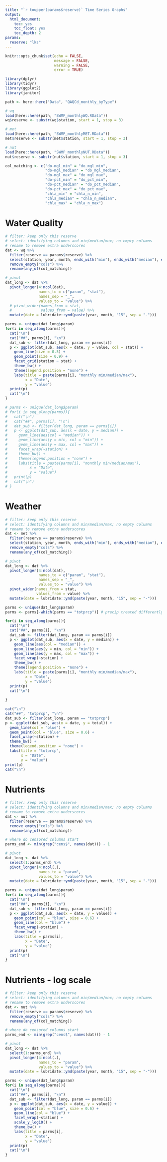 ```yaml
---
title: "`r toupper(params$reserve)` Time Series Graphs"
output: 
  html_document: 
    toc: yes
    toc_float: yes
    toc_depth: 2
params:
  reserve: "lks"
---
```

```r
knitr::opts_chunk$set(echo = FALSE,
                      message = FALSE,
                      warning = FALSE,
                      error = TRUE)
```

```r
library(dplyr)
library(tidyr)
library(ggplot2)
library(janitor)
```

```r
path <- here::here("Data", "QAQCd_monthly_byType")

# wq
load(here::here(path, "SWMP_monthlyWQ.RData"))
wq$reserve <- substr(wq$station, start = 1, stop = 3)

# met
load(here::here(path, "SWMP_monthlyMET.RData"))
met$reserve <- substr(met$station, start = 1, stop = 3)

# nut
load(here::here(path, "SWMP_monthlyNUT.RData"))
nut$reserve <- substr(nut$station, start = 1, stop = 3)
```

```r
col_matching <- c("do-mgl_min" = "do_mgl_min",
                  "do-mgl_median" = "do_mgl_median",
                  "do-mgl_max" = "do_mgl_max",
                  "do-pct_min" = "do_pct_min",
                  "do-pct_median" = "do_pct_median",
                  "do-pct_max" = "do_pct_max",
                  "chla_min" = "chla_n_min",
                  "chla_median" = "chla_n_median",
                  "chla_max" = "chla_n_max")
```

# Water Quality  

```r
# filter: keep only this reserve
# select: identifying columns and min/median/max; no empty columns
# rename to remove extra underscores
dat <- wq %>% 
  filter(reserve == params$reserve) %>% 
  select(station, year, month, ends_with("min"), ends_with("median"), ends_with("max")) %>% 
  remove_empty("cols") %>% 
  rename(any_of(col_matching))

# pivot
dat_long <- dat %>% 
  pivot_longer(4:ncol(dat),
               names_to = c("param", "stat"),
               names_sep = "_",
               values_to = "value") %>% 
  # pivot_wider(names_from = stat,
  #             values_from = value) %>% 
  mutate(date = lubridate::ymd(paste(year, month, "15", sep = "-")))
```

```r
parms <- unique(dat_long$param)
for(i in seq_along(parms)){
  cat("\n")
  cat("##", parms[i], "\n")
  dat_sub <- filter(dat_long, param == parms[i])
  p <- ggplot(dat_sub, aes(x = date, y = value, col = stat)) +
    geom_line(size = 0.5) +
    geom_point(size = 0.9) +
    facet_grid(station ~ stat) +
    theme_bw() +
    theme(legend.position = "none") +
    labs(title = paste(parms[i], "monthly min/median/max"),
         x = "Date",
         y = "value")
  print(p)
  cat("\n")
}
```



```r
# parms <- unique(dat_long$param)
# for(i in seq_along(parms)){
#   cat("\n")
#   cat("##", parms[i], "\n")
#   dat_sub <- filter(dat_long, param == parms[i])
#   p <- ggplot(dat_sub, aes(x = date, y = median)) +
#     geom_line(aes(col = "median")) +
#     geom_line(aes(y = min, col = "min")) +
#     geom_line(aes(y = max, col = "max")) +
#     facet_wrap(~station) +
#     theme_bw() +
#     theme(legend.position = "none") +
#     labs(title = paste(parms[i], "monthly min/median/max"),
#          x = "Date",
#          y = "value")
#   print(p)
#   cat("\n")
# }
```


# Weather  

```r
# filter: keep only this reserve
# select: identifying columns and min/median/max; no empty columns
# rename to remove extra underscores
dat <- met %>% 
  filter(reserve == params$reserve) %>% 
  select(station, year, month, ends_with("min"), ends_with("median"), ends_with("max"), ends_with("total")) %>% 
  remove_empty("cols") %>% 
  rename(any_of(col_matching))

# pivot
dat_long <- dat %>% 
  pivot_longer(4:ncol(dat),
               names_to = c("param", "stat"),
               names_sep = "_",
               values_to = "value") %>% 
  pivot_wider(names_from = stat,
              values_from = value) %>% 
  mutate(date = lubridate::ymd(paste(year, month, "15", sep = "-")))
```

```r
parms <- unique(dat_long$param)
parms <- parms[-which(parms == "totprcp")] # precip treated differently, below loop

for(i in seq_along(parms)){
  cat("\n")
  cat("##", parms[i], "\n")
  dat_sub <- filter(dat_long, param == parms[i])
  p <- ggplot(dat_sub, aes(x = date, y = median)) +
    geom_line(aes(col = "median")) +
    geom_line(aes(y = min, col = "min")) +
    geom_line(aes(y = max, col = "max")) +
    facet_wrap(~station) +
    theme_bw() +
    theme(legend.position = "none") +
    labs(title = paste(parms[i], "monthly min/median/max"),
         x = "Date",
         y = "value")
  print(p)
  cat("\n")
  
}

cat("\n")
cat("##", "totprcp", "\n")
dat_sub <- filter(dat_long, param == "totprcp")
p <- ggplot(dat_sub, aes(x = date, y = total)) +
  geom_line(col = "blue") +
  geom_point(col = "blue", size = 0.6) +
  facet_wrap(~station) +
  theme_bw() +
  theme(legend.position = "none") +
  labs(title = "totprcp",
       x = "Date",
       y = "value")
print(p)
cat("\n")
```


# Nutrients  

```r
# filter: keep only this reserve
# select: identifying columns and min/median/max; no empty columns
# rename to remove extra underscores
dat <- nut %>% 
  filter(reserve == params$reserve) %>% 
  remove_empty("cols") %>% 
  rename(any_of(col_matching))

# where do censored columns start
parms_end <- min(grep("cens$", names(dat))) - 1

# pivot
dat_long <- dat %>% 
  select(1:parms_end) %>% 
  pivot_longer(4:ncol(.),
               names_to = "param",
               values_to = "value") %>% 
  mutate(date = lubridate::ymd(paste(year, month, "15", sep = "-")))
```

```r
parms <- unique(dat_long$param)
for(i in seq_along(parms)){
  cat("\n")
  cat("##", parms[i], "\n")
  dat_sub <- filter(dat_long, param == parms[i])
  p <- ggplot(dat_sub, aes(x = date, y = value)) +
    geom_point(col = "blue", size = 0.6) +
    geom_line(col = "blue") +
    facet_wrap(~station) +
    theme_bw() +
    labs(title = parms[i],
         x = "Date",
         y = "value")
  print(p)
  cat("\n")
}
```


# Nutrients - log scale  

```r
# filter: keep only this reserve
# select: identifying columns and min/median/max; no empty columns
# rename to remove extra underscores
dat <- nut %>% 
  filter(reserve == params$reserve) %>% 
  remove_empty("cols") %>% 
  rename(any_of(col_matching))

# where do censored columns start
parms_end <- min(grep("cens$", names(dat))) - 1

# pivot
dat_long <- dat %>% 
  select(1:parms_end) %>% 
  pivot_longer(4:ncol(.),
               names_to = "param",
               values_to = "value") %>% 
  mutate(date = lubridate::ymd(paste(year, month, "15", sep = "-")))
```

```r
parms <- unique(dat_long$param)
for(i in seq_along(parms)){
  cat("\n")
  cat("##", parms[i], "\n")
  dat_sub <- filter(dat_long, param == parms[i])
  p <- ggplot(dat_sub, aes(x = date, y = value)) +
    geom_point(col = "blue", size = 0.6) +
    geom_line(col = "blue") +
    facet_wrap(~station) +
    scale_y_log10() +
    theme_bw() +
    labs(title = parms[i],
         x = "Date",
         y = "value")
  print(p)
  cat("\n")
}
```